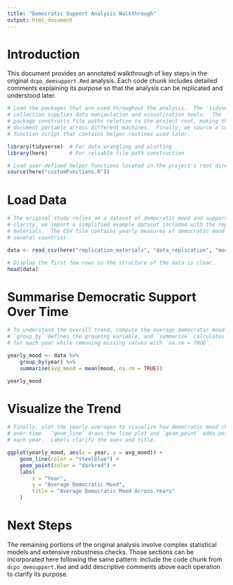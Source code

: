 ```yaml
---
title: "Democratic Support Analysis Walkthrough"
output: html_document
---
```


# Introduction

This document provides an annotated walkthrough of key steps in the original `dcpo_demsupport.Rmd` analysis. Each code chunk includes detailed comments explaining its purpose so that the analysis can be replicated and understood later.

```r
# Load the packages that are used throughout the analysis.  The `tidyverse`
# collection supplies data manipulation and visualization tools.  The `here`
# package constructs file paths relative to the project root, making the
# document portable across different machines.  Finally, we source a custom
# function script that contains helper routines used later.

library(tidyverse)  # For data wrangling and plotting
library(here)       # For reliable file path construction

# Load user-defined helper functions located in the project's root directory.
source(here("customFunctions.R"))
```

# Load Data

```r
# The original study relies on a dataset of democratic mood and support.  For
# clarity, we import a simplified example dataset included with the replication
# materials.  The CSV file contains yearly measures of democratic mood for
# several countries.

data <- read_csv(here("replication_materials", "data_replication", "mood_dem.csv"))

# Display the first few rows so the structure of the data is clear.
head(data)
```

# Summarise Democratic Support Over Time

```r
# To understand the overall trend, compute the average democratic mood by year.
# `group_by` defines the grouping variable, and `summarise` calculates the mean
# for each year while removing missing values with `na.rm = TRUE`.

yearly_mood <- data %>%
    group_by(year) %>%
    summarise(avg_mood = mean(mood, na.rm = TRUE))

yearly_mood
```

# Visualize the Trend

```r
# Finally, plot the yearly averages to visualize how democratic mood changes
# over time.  `geom_line` draws the line plot and `geom_point` adds points for
# each year.  Labels clarify the axes and title.

ggplot(yearly_mood, aes(x = year, y = avg_mood)) +
    geom_line(color = "steelblue") +
    geom_point(color = "darkred") +
    labs(
        x = "Year",
        y = "Average Democratic Mood",
        title = "Average Democratic Mood Across Years"
    )
```

# Next Steps

The remaining portions of the original analysis involve complex statistical
models and extensive robustness checks.  Those sections can be incorporated here
following the same pattern: include the code chunk from `dcpo_demsupport.Rmd`
and add descriptive comments above each operation to clarify its purpose.

